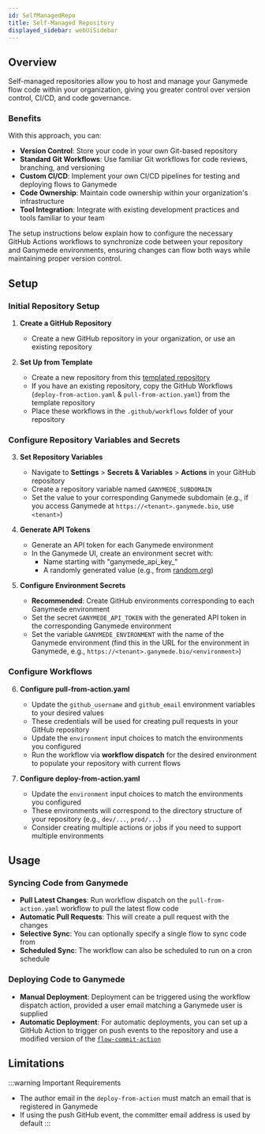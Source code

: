 ```yaml
---
id: SelfManagedRepo
title: Self-Managed Repository
displayed_sidebar: webUiSidebar
---
```


## Overview

Self-managed repositories allow you to host and manage your Ganymede flow code within your organization, giving you greater control over version control, CI/CD, and code governance.

### Benefits

With this approach, you can:

- **Version Control**: Store your code in your own Git-based repository
- **Standard Git Workflows**: Use familiar Git workflows for code reviews, branching, and versioning
- **Custom CI/CD**: Implement your own CI/CD pipelines for testing and deploying flows to Ganymede
- **Code Ownership**: Maintain code ownership within your organization's infrastructure
- **Tool Integration**: Integrate with existing development practices and tools familiar to your team

The setup instructions below explain how to configure the necessary GitHub Actions workflows to synchronize code between your repository and Ganymede environments, ensuring changes can flow both ways while maintaining proper version control.

## Setup

### Initial Repository Setup

1. **Create a GitHub Repository**
   - Create a new GitHub repository in your organization, or use an existing repository

2. **Set Up from Template**
   - Create a new repository from this [templated repository](https://github.com/Ganymede-Bio/self-managed-repo-template)
   - If you have an existing repository, copy the GitHub Workflows (`deploy-from-action.yaml` & `pull-from-action.yaml`) from the template repository
   - Place these workflows in the `.github/workflows` folder of your repository

### Configure Repository Variables and Secrets

3. **Set Repository Variables**
   - Navigate to **Settings** > **Secrets & Variables** > **Actions** in your GitHub repository
   - Create a repository variable named `GANYMEDE_SUBDOMAIN`
   - Set the value to your corresponding Ganymede subdomain (e.g., if you access Ganymede at `https://<tenant>.ganymede.bio`, use `<tenant>`)

4. **Generate API Tokens**
   - Generate an API token for each Ganymede environment
   - In the Ganymede UI, create an environment secret with:
     - Name starting with "ganymede_api_key_"
     - A randomly generated value (e.g., from [random.org](https://www.random.org/passwords/?num=5&len=32&format=html&rnd=new))

5. **Configure Environment Secrets**
   - **Recommended**: Create GitHub environments corresponding to each Ganymede environment
   - Set the secret `GANYMEDE_API_TOKEN` with the generated API token in the corresponding Ganymede environment
   - Set the variable `GANYMEDE_ENVIRONMENT` with the name of the Ganymede environment (find this in the URL for the environment in Ganymede, e.g., `https://<tenant>.ganymede.bio/<environment>`)

### Configure Workflows

6. **Configure pull-from-action.yaml**
   - Update the `github_username` and `github_email` environment variables to your desired values
   - These credentials will be used for creating pull requests in your GitHub repository
   - Update the `environment` input choices to match the environments you configured
   - Run the workflow via **workflow dispatch** for the desired environment to populate your repository with current flows

7. **Configure deploy-from-action.yaml**
   - Update the `environment` input choices to match the environments you configured
   - These environments will correspond to the directory structure of your repository (e.g., `dev/...`, `prod/...`)
   - Consider creating multiple actions or jobs if you need to support multiple environments

## Usage

### Syncing Code from Ganymede

- **Pull Latest Changes**: Run workflow dispatch on the `pull-from-action.yaml` workflow to pull the latest flow code
- **Automatic Pull Requests**: This will create a pull request with the changes
- **Selective Sync**: You can optionally specify a single flow to sync code from
- **Scheduled Sync**: The workflow can also be scheduled to run on a cron schedule

### Deploying Code to Ganymede

- **Manual Deployment**: Deployment can be triggered using the workflow dispatch action, provided a user email matching a Ganymede user is supplied
- **Automatic Deployment**: For automatic deployments, you can set up a GitHub Action to trigger on push events to the repository and use a modified version of the [`flow-commit-action`](https://github.com/Ganymede-Bio/flow-commit-action/blob/main/action.yml)
## Limitations

:::warning Important Requirements
- The author email in the `deploy-from-action` must match an email that is registered in Ganymede
- If using the push GitHub event, the committer email address is used by default
:::
